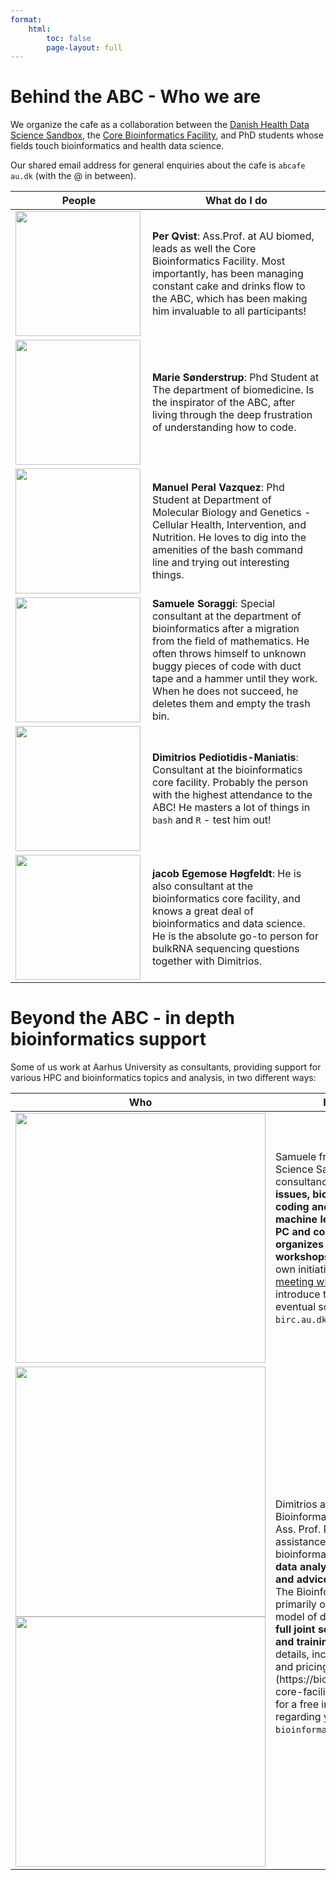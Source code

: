 ```yaml
---
format: 
    html:
        toc: false
        page-layout: full
---
```


# Behind the ABC - Who we are

We organize the cafe as a collaboration between the [Danish Health Data Science Sandbox](https://hds-sandbox.github.io), the [Core Bioinformatics Facility](https://biomed.au.dk/bioinformatics-core-facility), and PhD students whose fields touch bioinformatics and health data science.

Our shared email address for general enquiries about the cafe is `abcafe au.dk` (with the @ in between).

| People | What do I do |
|------- |--------- |
| ![](img/people/Per.png){width=200px}| **Per Qvist**: Ass.Prof. at AU biomed, leads as well the Core Bioinformatics Facility. Most importantly, has been managing constant cake and drinks flow to the ABC, which has been making him invaluable to all participants!         |
|![](img/people/marie.jpg){width=200px}| **Marie Sønderstrup**: Phd Student at The department of biomedicine. Is the inspirator of the ABC, after living through the deep frustration of understanding how to code. |
|![](img/people/manu.jpg){width=200px}| **Manuel Peral Vazquez**: Phd Student at Department of Molecular Biology and Genetics - Cellular Health, Intervention, and Nutrition. He loves to dig into the amenities of the bash command line and trying out interesting things. |
|![](img/people/samu.jpg){width=200px}| **Samuele Soraggi**: Special consultant at the department of bioinformatics after a migration from the field of mathematics. He often throws himself to unknown buggy pieces of code with duct tape and a hammer until they work. When he does not succeed, he deletes them and empty the trash bin. |
|![](img/people/dimi.jpg){width=200px}| **Dimitrios Pediotidis-Maniatis**: Consultant at the bioinformatics core facility. Probably the person with the highest attendance to the ABC! He masters a lot of things in `bash` and `R` - test him out!|
|![](img/people/jacob.jpg){width=200px}| **jacob Egemose Høgfeldt**: He is also consultant at the bioinformatics core facility, and knows a great deal of bioinformatics and data science. He is the absolute go-to person for bulkRNA sequencing questions together with Dimitrios. |


# Beyond the ABC - in depth bioinformatics support

Some of us work at Aarhus University as consultants, providing support for various HPC and bioinformatics topics and analysis, in two different ways:

| Who     | Help and contact           |
| ------- | --------- |
| ![](img/people/samu.jpg){width=400px}        | Samuele from the Health Data Science Sandbox provides some free consultancy hours for **technical issues, bioinformatics setup for coding and perform analysis, machine learning practices, both on PC and computing cluster, and organizes a wide array of workshops**, both on demand and on own initiative. You can [book a short meeting with Samuele here](https://outlook.office.com/bookwithme/user/18fadf744cf6473c9f5d0d15bdcc608b@birc.au.dk?anonymous&ep=bwmEmailSignature) to introduce the problem and setup eventual solutions, or write at `samuele birc.au.dk` (with @ in between). |
| ![](img/people/dimi.jpg){width=400px} ![](img/people/jacob.jpg){width=400px}        | Dimitrios and Jacob work at the Bioinformatics Core Facility, led by Ass. Prof. Per Qvist. They offer expert assistance in a wide range of bioinformatics services, including **data analysis, storage, visualization and advice on experiment design**. The Bioinformatics Core Facility primarily operate on a **fee for service** model of data analysis but also offer **full joint scientific collaborations and training**. You can find more details, including project examples and pricing, on their website (https://biomed.au.dk/bioinformatics-core-facility). Feel free to reach out for a free initial consultation regarding your projects by emailing to `bioinformatics [at] biomed.au.dk`.|

